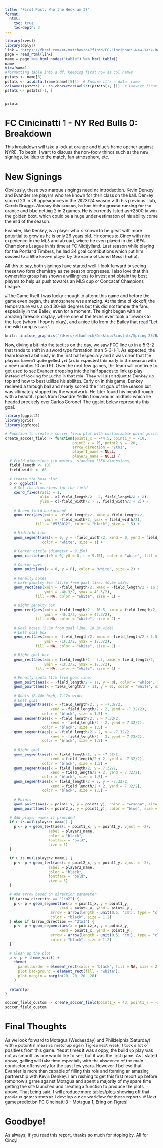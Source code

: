 ```yaml
---
title: "First Post: Who the Heck am I?"
format:
  html:
    toc: true
    toc-depth: 3
---
```


```r
library(rvest)
library(dplyr)
link = "https://fbref.com/en/matches/c47f1bdd/FC-Cincinnati-New-York-Red-Bulls-February-22-2025-Major-League-Soccer"
page = read_html(link)
name = page %>% html_nodes("table") %>% html_table()
name
View(name)
#formatting table into a df, keeping first row as col names
pstats <- name[6]
pstats <- as.data.frame(name[[5]])  # Ensure it's a data frame
colnames(pstats) <- as.character(unlist(pstats[1, ]))  # Convert first row to col names
pstats <- pstats[-1, ] 


pstats
```

# FC Cinicinatti 1 - NY Red Bulls 0: Breakdown
This breakdown will take a look at orange and blue's home opener against NYRB. To begin, I want to discuss the non-footy things such as the new signings, buildup to the match, fan atmosphere, etc. 

# New Signings 
Obviously, these two marque singings need no introduction. Kevin Denkey and Evander are players who are known for their class on the ball. Denkey scored 23 in 28 appearances in the 2023/24 season with his previous club, Cercle Brugge. Already this season, he has hit the ground running for the orange and blue netting 2 in 2 games. He is currently listed as +2500 to win the golden boot, which could be a huge under-estimation of his ability come the end of the season. 

Evander, like Denkey, is a player who is known to be great with more potential to grow as he is only 26 years old. He comes to Cincy with nice experience in the MLS and abroad, where he even played in the UEFA Champions League in his time at FC Midtjylland. Last season while playing for the Portland Timbers, he had 34 goal contributions which put him second to a little known player by the name of Lionel Messi (haha). 

All this to say, both signings have started well. I look forward to seeing these two form chemistry as the season progresses. I also love that this ownership group has shown a willingness to invest and obtain the best players to help us push towards an MLS cup or Concacaf Champions League. 

#The Game Itself
I was lucky enough to attend this game and before the game even began, the atmosphere was amazing. At the time of kickoff, the temperature was a cold 30-ish degrees but this did not tamper the fans, especially in the Bailey, even for a moment. The night began with an amazing firework display, where one of the techs even took a firework to the face (whom I hope is okay), and a nice tifo from the Bailey that read "Let the wild rumpus start".

```r
knitr::include_graphics('/Users/ethanheck/Desktop/Biostats/Spring 25/Bayesian/FCCReport/rep2.jpeg')
```

Now, diving a bit into the tactics on the day, we saw FCC line up in a 5-3-2 that tends to shift in a sword type formation in an 5-3-1-1. As expected, the team looked a bit rusty in the first half especially and it was clear that the players haven't quite gelled yet (as is expected this early in the season with a new number 10 and 9). Over the next few games, the team will continue to get used to see Evander dropping into the half spaces to link up play instead of looking for Lucho in that role. They will also adjust to Denkey up top and how to best utlilize his abilites. Early on in this game, Denkey recieved a through ball and nearly scored the first goal of the season but was ultimately stopped by the woodwork. He later found his breakthrough with a beautiful pass from Deandre Yedlin from around midfield which he headed precisely over Carlos Coronel. The ggplot below represents this goal. 

```r
library(ggplot2)
library(grid)
library(ggforce)

# Function to create a soccer field plot with customizable point positions and player names
create_soccer_field <- function(point1_x = -44.5, point1_y = -10, 
                               point2_x = 15, point2_y = -20,
                               arrow_direction = "2to1",
                               player1_name = NULL,
                               player2_name = NULL) {
  # Field dimensions (in meters, standard FIFA dimensions)
  field_length <- 105
  field_width <- 68
  
  # Create the base plot
  p <- ggplot() +
    # Set the dimensions for the field
    coord_fixed(ratio = 1, 
                xlim = c(-field_length/2 - 2, field_length/2 + 2), 
                ylim = c(-field_width/2 - 2, field_width/2 + 2)) +
    
    # Green field background
    geom_rect(aes(xmin = -field_length/2, xmax = field_length/2, 
                  ymin = -field_width/2, ymax = field_width/2),
              fill = "#538032", color = "black", size = 1.5) +
    
    # Midfield line
    geom_segment(aes(x = 0, y = -field_width/2, xend = 0, yend = field_width/2),
                 color = "white", size = 1) +
    
    # Center circle (diameter = 9.15m)
    geom_circle(aes(x0 = 0, y0 = 0, r = 9.15), color = "white", fill = NA, size = 1) +
    
    # Center spot
    geom_point(aes(x = 0, y = 0), color = "white", size = 2) +
    
    # Penalty boxes
    # Left penalty box (16.5m from goal line, 40.3m wide)
    geom_rect(aes(xmin = -field_length/2, xmax = -field_length/2 + 16.5,
                  ymin = -40.3/2, ymax = 40.3/2),
              fill = NA, color = "white", size = 1) +
    
    # Right penalty box
    geom_rect(aes(xmin = field_length/2 - 16.5, xmax = field_length/2,
                  ymin = -40.3/2, ymax = 40.3/2),
              fill = NA, color = "white", size = 1) +
    
    # Goal boxes (5.5m from goal line, 18.3m wide)
    # Left goal box
    geom_rect(aes(xmin = -field_length/2, xmax = -field_length/2 + 5.5,
                  ymin = -18.3/2, ymax = 18.3/2),
              fill = NA, color = "white", size = 1) +
    
    # Right goal box
    geom_rect(aes(xmin = field_length/2 - 5.5, xmax = field_length/2,
                  ymin = -18.3/2, ymax = 18.3/2),
              fill = NA, color = "white", size = 1) +
    
    # Penalty spots (11m from goal line)
    geom_point(aes(x = -field_length/2 + 11, y = 0), color = "white", size = 2) +
    geom_point(aes(x = field_length/2 - 11, y = 0), color = "white", size = 2) +
    
    # Goals (2.44m high, 7.32m wide)
    # Left goal
    geom_segment(aes(x = -field_length/2, y = -7.32/2, 
                     xend = -field_length/2 - 2, yend = -7.32/2),
                 color = "black", size = 1.5) +
    geom_segment(aes(x = -field_length/2, y = 7.32/2, 
                     xend = -field_length/2 - 2, yend = 7.32/2),
                 color = "black", size = 1.5) +
    geom_segment(aes(x = -field_length/2 - 2, y = -7.32/2, 
                     xend = -field_length/2 - 2, yend = 7.32/2),
                 color = "black", size = 1.5) +
    
    # Right goal
    geom_segment(aes(x = field_length/2, y = -7.32/2, 
                     xend = field_length/2 + 2, yend = -7.32/2),
                 color = "black", size = 1.5) +
    geom_segment(aes(x = field_length/2, y = 7.32/2, 
                     xend = field_length/2 + 2, yend = 7.32/2),
                 color = "black", size = 1.5) +
    geom_segment(aes(x = field_length/2 + 2, y = -7.32/2, 
                     xend = field_length/2 + 2, yend = 7.32/2),
                 color = "black", size = 1.5) +
    
    # Points
    geom_point(aes(x = point1_x, y = point1_y), color = "orange", size = 4) +
    geom_point(aes(x = point2_x, y = point2_y), color = "blue", size = 4)
  
  # Add player names if provided
  if (!is.null(player1_name)) {
    p <- p + geom_text(aes(x = point1_x, y = point1_y, vjust = -2), 
                    label = player1_name, 
                    color = "black", 
                    fontface = "bold",
                    size = 5)
  }
  
  if (!is.null(player2_name)) {
    p <- p + geom_text(aes(x = point2_x, y = point2_y, vjust = -2), 
                    label = player2_name, 
                    color = "black", 
                    fontface = "bold",
                    size = 5)
  }
    
  # Add arrow based on direction parameter
  if (arrow_direction == "1to2") {
    p <- p + geom_segment(aes(x = point1_x, y = point1_y, 
                         xend = point2_x, yend = point2_y),
                     arrow = arrow(length = unit(0.5, "cm"), type = "closed"),
                     color = "black", size = 1.2)
  } else if (arrow_direction == "2to1") {
    p <- p + geom_segment(aes(x = point2_x, y = point2_y, 
                         xend = point1_x, yend = point1_y),
                     arrow = arrow(length = unit(0.5, "cm"), type = "closed"),
                     color = "black", size = 1.2)
  }
  
  # Clean up the plot
  p <- p + theme_void() +
    theme(
      panel.border = element_rect(color = "black", fill = NA, size = 2),
      plot.background = element_rect(fill = "white"),
      plot.margin = margin(20, 20, 20, 20)
    )
  
  return(p)
}

```


```r
soccer_field_custom <- create_soccer_field(point1_x = 43, point1_y = -3, point2_x = -15, point2_y = -25, arrow_direction = "2to1", player1_name = "Denkey",player2_name = "Yedlin")
soccer_field_custom
```

# Final Thoughts
As we look forward to Motagua (Wednesday) and Philidelphia (Saturday) with a potential massive matchup again Tigres next week, I took a lot of positives from this game. Yes at times it was sloppy, the build up play was not as smooth as one would like to see, but it was the first game. As I stated above, gelling will take time especially with the abscence of the main conductor offensively for the past few years. However, I believe that Evander is more than capable of filling this role and forming an amazing partnership with Kevin Denkey. I am rushing to get this first report up before tomorrow's game against Motagua and spent a majority of my spare time getting the site launched and creating a function to produce the plots above. That being said, I will produce more tables/plots showing off that previous games stats as I develop a nice workflow for these reports. 
# Next game prediction
FC Cincinatti 3 - Motagua 1, Bring on Tigres!

# Goodbye!
As always, if you read this report, thanks so much for stoping by. All for Cincy! 
